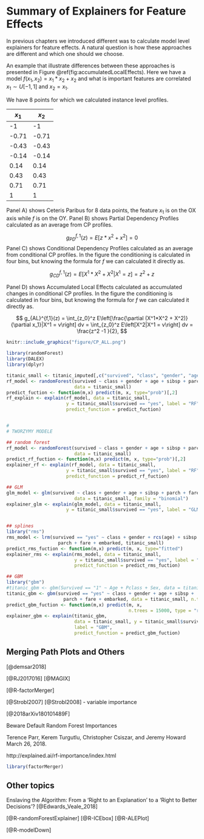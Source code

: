 # Summary of Explainers for Feature Effects {#summaryFeatureEffects}

In previous chapters we introduced different was to calculate model level explainers for feature effects. 
A natural question is how these approaches are different and which one should we choose.

An example that illustrate differences between these approaches is presented in Figure \@ref(fig:accumulatedLocalEffects).
Here we have a model $f(x_1, x_2) = x_1*x_2 + x_2$ and what is important features are correlated $x_1 \sim U[-1,1]$ and $x_2 = x_1$.

We have 8 points for which we calculated instance level profiles.

| $x_1$  | $x_2$ |
|--------|-------|
|    -1  |   -1  |
| -0.71  | -0.71 |
| -0.43  | -0.43 |
| -0.14  | -0.14 |
|  0.14  |  0.14 |
|  0.43  |  0.43 |
|  0.71  |  0.71 |
|    1   |    1  |

Panel A) shows Ceteris Paribus for 8 data points, the feature $x_1$ is on the OX axis while $f$ is on the OY. 
Panel B) shows Partial Dependency Profiles calculated as an average from CP profiles.

$$
g_{PD}^{f,1}(z) = E[z*x^2 + x^2] = 0
$$
Panel C) shows Conditional Dependency Profiles calculated as an average from conditional CP profiles. In the figure the conditioning is calculated in four bins, but knowing the formula for $f$ we can calculated it directly as.

$$
g_{CD}^{f,1}(z) = E[X^1*X^2 + X^2 | X^1 = z] = z^2+z
$$

Panel D) shows Accumulated Local Effects calculated as accumulated changes in conditional CP profiles. In the figure the conditioning is calculated in four bins, but knowing the formula for $f$ we can calculated it directly as.

$$
g_{AL}^{f,1}(z) = \int_{z_0}^z E\left[\frac{\partial (X^1*X^2 + X^2)}{\partial x_1}|X^1 = v\right] dv  = \int_{z_0}^z E\left[X^2|X^1 = v\right] dv  = \frac{z^2 -1 }{2},
$$




```{r accumulatedLocalEffects, echo=FALSE, fig.cap="(fig:accumulatedLocalEffects) Differences between Partial Dependency, Marginal and Accumulated Local Effects profiles. Panel A) shows Ceteris Paribus Profiles for 8 points. Panel B) shows Partial Dependency profiles, i.e. an average out of these profiles. Panel C shows Marginal profiles, i.e. an average from profiles similar to the point that is being explained. Panel D shows Accumulated Local Effects, i.e. effect curve that takes into account only changes in the Ceteris Paribus Profiles.", out.width = '90%', fig.align='center'}
knitr::include_graphics("figure/CP_ALL.png")
```



```{r, warning=FALSE, message=FALSE, echo=FALSE}
library(randomForest)
library(DALEX)
library(dplyr)

titanic_small <- titanic_imputed[,c("survived", "class", "gender", "age", "sibsp", "parch", "fare", "embarked")]
rf_model <- randomForest(survived ~ class + gender + age + sibsp + parch + fare + embarked, 
                         data = titanic_small)
predict_fuction <- function(m,x) predict(m, x, type="prob")[,2]
rf_explain <- explain(rf_model, data = titanic_small, 
                      y = titanic_small$survived == "yes", label = "RF",
                      predict_function = predict_fuction)


#
# TWORZYMY MODELE

## random forest
rf_model <- randomForest(survived ~ class + gender + age + sibsp + parch + fare + embarked,
                         data = titanic_small)
predict_rf_fuction <- function(m,x) predict(m, x, type="prob")[,2]
explainer_rf <- explain(rf_model, data = titanic_small,
                      y = titanic_small$survived == "yes", label = "RF",
                      predict_function = predict_rf_fuction)

## GLM
glm_model <- glm(survived ~ class + gender + age + sibsp + parch + fare + embarked,
                         data = titanic_small, family = "binomial")
explainer_glm <- explain(glm_model, data = titanic_small,
                      y = titanic_small$survived == "yes", label = "GLM")


## splines
library("rms")
rms_model <- lrm(survived == "yes" ~ class + gender + rcs(age) + sibsp +
                   parch + fare + embarked, titanic_small)
predict_rms_fuction <- function(m,x) predict(m, x, type="fitted")
explainer_rms <- explain(rms_model, data = titanic_small,
                         y = titanic_small$survived == "yes", label = "RMS",
                         predict_function = predict_rms_fuction)

## GBM
library("gbm")
#titanic_gbm <- gbm(Survived == "1" ~ Age + Pclass + Sex, data = titanic_small, n.trees = 1000)
titanic_gbm <- gbm(survived == "yes" ~ class + gender + age + sibsp +
                     parch + fare + embarked, data = titanic_small, n.trees = 15000)
predict_gbm_fuction <- function(m,x) predict(m, x,
                                             n.trees = 15000, type = "response")
explainer_gbm <- explain(titanic_gbm,
                         data = titanic_small, y = titanic_small$survived == "yes",
                         label = "GBM",
                         predict_function = predict_gbm_fuction)

```



## Merging Path Plots and Others  {#factorMerger}

[@demsar2018]

[@RJ2017016]
[@MAGIX]






[@R-factorMerger]


[@Strobl2007] 
[@Strobl2008] 
- variable importance

[@2018arXiv180101489F]

Beware Default Random Forest Importances

Terence Parr, Kerem Turgutlu, Christopher Csiszar, and Jeremy Howard
March 26, 2018.

http://explained.ai/rf-importance/index.html



```{r, warning=FALSE, message=FALSE}
library(factorMerger)
```

## Other topics

Enslaving the Algorithm: From a ‘Right to an Explanation’ to a ‘Right to Better Decisions’?
[@Edwards_Veale_2018]



[@R-randomForestExplainer]
[@R-ICEbox]
[@R-ALEPlot]

[@R-modelDown]

